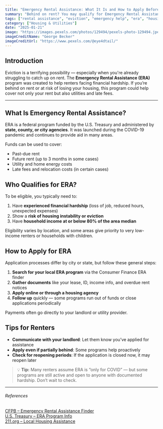 ```yaml
---
title: "Emergency Rental Assistance: What It Is and How to Apply Before It's Gone"
summary: "Behind on rent? You may qualify for Emergency Rental Assistance (ERA) — a federal program that helps cover rent and utility costs for those at risk of eviction. Learn how it works, who qualifies, and how to apply fast."
tags: ["rental assistance", "eviction", "emergency help", "era", "housing aid"]
category: ["Housing & Utilities"]
date: "2025-01-21"
image: "https://images.pexels.com/photos/129494/pexels-photo-129494.jpeg"
imageCreditName: "George Becker"
imageCreditUrl: "https://www.pexels.com/@eye4dtail/"
---
```


## Introduction

Eviction is a terrifying possibility — especially when you're already struggling to catch up on rent. The **Emergency Rental Assistance (ERA)** program was created to help renters facing financial hardship. If you’re behind on rent or at risk of losing your housing, this program could help cover not only your rent but also utilities and late fees.

<BenefitsCtaBanner />

***

## What Is Emergency Rental Assistance?

ERA is a federal program funded by the U.S. Treasury and administered by **state, county, or city agencies**. It was launched during the COVID-19 pandemic and continues to provide aid in many areas.

Funds can be used to cover:

- Past-due rent
- Future rent (up to 3 months in some cases)
- Utility and home energy costs
- Late fees and relocation costs (in certain cases)

## Who Qualifies for ERA?

To be eligible, you typically need to:

1. Have **experienced financial hardship** (loss of job, reduced hours, unexpected expenses)
2. Show a **risk of housing instability or eviction**
3. Have **household income at or below 80% of the area median**

Eligibility varies by location, and some areas give priority to very low-income renters or households with children.

## How to Apply for ERA

Application processes differ by city or state, but follow these general steps:

1. **Search for your local ERA program** via the Consumer Finance ERA finder
2. **Gather documents** like your lease, ID, income info, and overdue rent notices
3. **Apply online or through a housing agency**
4. **Follow up** quickly — some programs run out of funds or close applications periodically

Payments often go directly to your landlord or utility provider.

## Tips for Renters

- **Communicate with your landlord**: Let them know you’ve applied for assistance
- **Apply even if partially behind**: Some programs help proactively
- **Check for reopening periods**: If the application is closed now, it may reopen later

> 💡 **Tip:** Many renters assume ERA is “only for COVID” — but some programs are still active and open to anyone with documented hardship. Don’t wait to check.

***

###### References

<a href="https://www.consumerfinance.gov/renthelp/" target="_blank" rel="noopener noreferrer">CFPB – Emergency Rental Assistance Finder</a><br />
<a href="https://home.treasury.gov/policy-issues/coronavirus/assistance-for-state-local-and-tribal-governments/emergency-rental-assistance-program" target="_blank" rel="noopener noreferrer">U.S. Treasury – ERA Program Info</a><br />
<a href="https://www.211.org/" target="_blank" rel="noopener noreferrer">211.org – Local Housing Assistance</a>